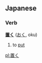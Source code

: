==Japanese==                                          
===Verb===
'''[[置]]く''' ([[おく]], oku)

# to [[put]]

[[pl:置く]]